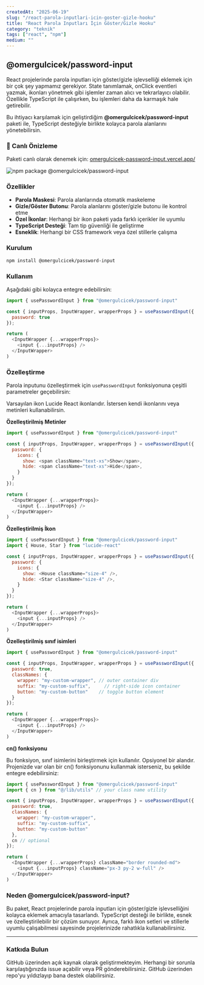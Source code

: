 ```yaml
---
createdAt: "2025-06-19"
slug: "/react-parola-inputlari-icin-goster-gizle-hooku"
title: "React Parola Inputları İçin Göster/Gizle Hooku"
category: "teknik"
tags: ["react", "npm"]
medium: ""
---
```


## @omergulcicek/password-input

React projelerinde parola inputları için göster/gizle işlevselliği eklemek için bir çok şey yapmamız gerekiyor. State tanımlamak, onClick eventleri yazmak, ikonları yönetmek gibi işlemler zaman alıcı ve tekrarlayıcı olabilir. Özellikle TypeScript ile çalışırken, bu işlemleri daha da karmaşık hale getirebilir.

Bu ihtiyacı karşılamak için geliştirdiğim **@omergulcicek/password-input** paketi ile, TypeScript desteğiyle birlikte kolayca parola alanlarını yönetebilirsin.

### 🚀 Canlı Önizleme

Paketi canlı olarak denemek için: <a href="https://omergulcicek-password-input.vercel.app/" target="_blank" rel="noreferrer noopener">omergulcicek-password-input.vercel.app/</a>

![npm package @omergulcicek/password-input](/blog/2025-06-16/password-input.png)

### Özellikler

- **Parola Maskesi**: Parola alanlarında otomatik maskeleme
- **Gizle/Göster Butonu**: Parola alanlarını göster/gizle butonu ile kontrol etme
- **Özel İkonlar**: Herhangi bir ikon paketi yada farklı içerikler ile uyumlu
- **TypeScript Desteği**: Tam tip güvenliği ile geliştirme
- **Esneklik**: Herhangi bir CSS framework veya özel stillerle çalışma

### Kurulum
```bash
npm install @omergulcicek/password-input
```

### Kullanım

Aşağıdaki gibi kolayca entegre edebilirsin:

```javascript
import { usePasswordInput } from "@omergulcicek/password-input"

const { inputProps, InputWrapper, wrapperProps } = usePasswordInput({
  password: true
});

return (
  <InputWrapper {...wrapperProps}>
    <input {...inputProps} />
  </InputWrapper>
)
```

### Özelleştirme

Parola inputunu özelleştirmek için `usePasswordInput` fonksiyonuna çeşitli parametreler geçebilirsin:

Varsayılan ikon Lucide React ikonlarıdır. İstersen kendi ikonlarını veya metinleri kullanabilirsin.

**Özelleştirilmiş Metinler**

```javascript
import { usePasswordInput } from "@omergulcicek/password-input"

const { inputProps, InputWrapper, wrapperProps } = usePasswordInput({
  password: {
    icons: {
      show: <span className="text-xs">Show</span>,
      hide: <span className="text-xs">Hide</span>,
    }
  }
});

return (
  <InputWrapper {...wrapperProps}>
    <input {...inputProps} />
  </InputWrapper>
)
```

**Özelleştirilmiş İkon**

```javascript
import { usePasswordInput } from "@omergulcicek/password-input"
import { House, Star } from "lucide-react"

const { inputProps, InputWrapper, wrapperProps } = usePasswordInput({
  password: {
    icons: {
      show: <House className="size-4" />,
      hide: <Star className="size-4" />,
    }
  }
});

return (
  <InputWrapper {...wrapperProps}>
    <input {...inputProps} />
  </InputWrapper>
)
```

**Özelleştirilmiş sınıf isimleri**

```javascript
import { usePasswordInput } from "@omergulcicek/password-input"

const { inputProps, InputWrapper, wrapperProps } = usePasswordInput({
  password: true,
  classNames: {
    wrapper: "my-custom-wrapper", // outer container div
    suffix: "my-custom-suffix",     // right-side icon container
    button: "my-custom-button"    // toggle button element
  }
});

return (
  <InputWrapper {...wrapperProps}>
    <input {...inputProps} />
  </InputWrapper>
)
```

**cn() fonksiyonu**

Bu fonksiyon, sınıf isimlerini birleştirmek için kullanılır. Opsiyonel bir alandır. Projenizde var olan bir cn() fonksiyonunu kullanmak isterseniz, bu şekilde entegre edebilirsiniz:

```javascript
import { usePasswordInput } from "@omergulcicek/password-input"
import { cn } from "@/lib/utils" // your class name utility

const { inputProps, InputWrapper, wrapperProps } = usePasswordInput({
  password: true,
  classNames: {
    wrapper: "my-custom-wrapper",
    suffix: "my-custom-suffix", 
    button: "my-custom-button"
  },
  cn // optional
});

return (
  <InputWrapper {...wrapperProps} className="border rounded-md">
    <input {...inputProps} className="px-3 py-2 w-full" />
  </InputWrapper>
)
```

### Neden @omergulcicek/password-input?

Bu paket, React projelerinde parola inputları için göster/gizle işlevselliğini kolayca eklemek amacıyla tasarlandı. TypeScript desteği ile birlikte, esnek ve özelleştirilebilir bir çözüm sunuyor. Ayrıca, farklı ikon setleri ve stillerle uyumlu çalışabilmesi sayesinde projelerinizde rahatlıkla kullanabilirsiniz.

***

### Katkıda Bulun

GitHub üzerinden açık kaynak olarak geliştirmekteyim. Herhangi bir sorunla karşılaştığınızda issue açabilir veya PR gönderebilirsiniz. GitHub üzerinden repo'yu yıldızlayıp bana destek olabilirsiniz.